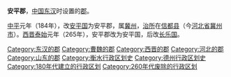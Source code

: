 '''安平郡'''，[[中国|中国]][[东汉|东汉]]时设置的[[郡|郡]]。

[[中平|中平]]元年（184年），改[[安平国|安平国]]为安平郡，属[[冀州刺史部|冀州]]，[[治所|治所]]在[[信都县_(西汉)|信都县]]（今[[河北省|河北省]][[冀州市|冀州市]]）。[[西晋|西晋]][[泰始_(西晋)|泰始]]元年（265年），安平郡改为安平国，后改[[长乐国|长乐国]]。

{{三國行政區劃|nocat}}
{{中国古代行政区划小作品}}
{{DEFAULTSORT:A}}
[[Category:东汉的郡|Category:东汉的郡]]
[[Category:曹魏的郡|Category:曹魏的郡]]
[[Category:西晋的郡|Category:西晋的郡]]
[[Category:河北的郡|Category:河北的郡]]
[[Category:山东的郡|Category:山东的郡]]
[[Category:衡水行政区划史|Category:衡水行政区划史]]
[[Category:德州行政区划史|Category:德州行政区划史]]
[[Category:180年代建立的行政区划|Category:180年代建立的行政区划]]
[[Category:260年代废除的行政区划|Category:260年代废除的行政区划]]